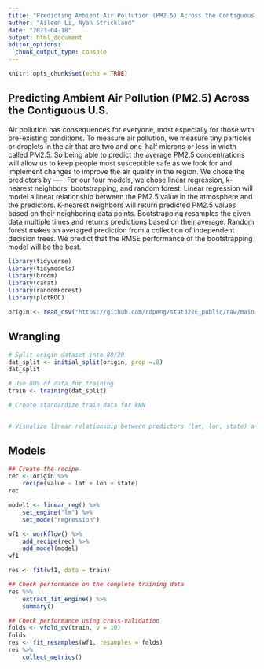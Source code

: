 ```yaml
---
title: "Predicting Ambient Air Pollution (PM2.5) Across the Contiguous U.S."
author: "Aileen Li, Nyah Strickland"
date: "2023-04-18"
output: html_document
editor_options: 
  chunk_output_type: console
---
```


```r
knitr::opts_chunk$set(echo = TRUE)
```
## Predicting Ambient Air Pollution (PM2.5) Across the Contiguous U.S.

  Air pollution has consequences for everyone, most especially for those with pre-existing conditions. To measure air pollution, we measure tiny particles or droplets in the air that are two and one-half microns or less in width called PM2.5. So being able to predict the average PM2.5 concentrations will allow us to keep people most susceptible safe as we look for and implement changes to improve the air quality in the region. We chose the predictors by ----. For our four models, we chose linear regression, k-nearest neighbors, bootstrapping, and random forest. Linear regression will model a linear relationship between the PM2.5 value in the atmosphere and the predictors. K-nearest neighbors will return predicted PM2.5 values based on their neighboring data points. Bootstrapping resamples the given data multiple times and returns predictions based on their average. Random forest makes an averaged prediction from a collection of independent decision trees. We predict that the RMSE performance of the bootstrapping model will be the best.

```r
library(tidyverse)
library(tidymodels)
library(broom)
library(carat)
library(randomForest)
library(plotROC)

origin <- read_csv("https://github.com/rdpeng/stat322E_public/raw/main/data/pm25_data.csv.gz")
```

## Wrangling
```r
# Split origin dataset into 80/20
dat_split <- initial_split(origin, prop =.8)
dat_split

# Use 80% of data for training 
train <- training(dat_split)

# Create standardize train data for kNN


# Visualize linear relationship between predictors (lat, lon, state) and predicted value


```

## Models 
```r
## Create the recipe
rec <- origin %>% 
    recipe(value ~ lat + lon + state) 
rec

model1 <- linear_reg() %>% 
    set_engine("lm") %>% 
    set_mode("regression")

wf1 <- workflow() %>% 
    add_recipe(rec) %>% 
    add_model(model)
wf1

res <- fit(wf1, data = train)

## Check performance on the complete training data
res %>% 
    extract_fit_engine() %>% 
    summary()

## Check performance using cross-validation
folds <- vfold_cv(train, v = 10)
folds
res <- fit_resamples(wf1, resamples = folds)
res %>% 
    collect_metrics()
```







